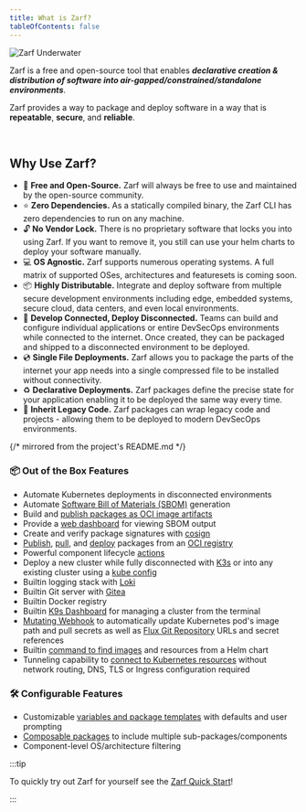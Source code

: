 ```yaml
---
title: What is Zarf?
tableOfContents: false
---
```



![Zarf Underwater](../../assets/zarf-underwater-behind-rock.svg)

Zarf is a free and open-source tool that enables _**declarative creation & distribution of software into air-gapped/constrained/standalone environments**_.

Zarf provides a way to package and deploy software in a way that is **repeatable**, **secure**, and **reliable**.

<br />

<LinkCard title="Getting Started with Zarf" href="/getting-started/install" />

## Why Use Zarf?

- 💸 **Free and Open-Source.** Zarf will always be free to use and maintained by the open-source community.
- ⭐️ **Zero Dependencies.** As a statically compiled binary, the Zarf CLI has zero dependencies to run on any machine.
- 🔓 **No Vendor Lock.** There is no proprietary software that locks you into using Zarf. If you want to remove it, you still can use your helm charts to deploy your software manually.
- 💻 **OS Agnostic.** Zarf supports numerous operating systems. A full matrix of supported OSes, architectures and featuresets is coming soon.
- 📦 **Highly Distributable.** Integrate and deploy software from multiple secure development environments including edge, embedded systems, secure cloud, data centers, and even local environments.
- 🚀 **Develop Connected, Deploy Disconnected.** Teams can build and configure individual applications or entire DevSecOps environments while connected to the internet. Once created, they can be packaged and shipped to a disconnected environment to be deployed.
- 💿 **Single File Deployments.** Zarf allows you to package the parts of the internet your app needs into a single compressed file to be installed without connectivity.
- ♻️ **Declarative Deployments.** Zarf packages define the precise state for your application enabling it to be deployed the same way every time.
- 🦖 **Inherit Legacy Code.** Zarf packages can wrap legacy code and projects - allowing them to be deployed to modern DevSecOps environments.

{/* mirrored from the project's README.md */}

### 📦 Out of the Box Features

- Automate Kubernetes deployments in disconnected environments
- Automate [Software Bill of Materials (SBOM)](./3-create-a-zarf-package/6-package-sboms.md) generation
- Build and [publish packages as OCI image artifacts](./5-zarf-tutorials/7-publish-and-deploy.md)
- Provide a [web dashboard](./4-deploy-a-zarf-package/4-view-sboms.md) for viewing SBOM output
- Create and verify package signatures with [cosign](https://github.com/sigstore/cosign)
- [Publish](./2-the-zarf-cli/100-cli-commands/zarf_package_publish.md), [pull](./2-the-zarf-cli/100-cli-commands/zarf_package_pull.md), and [deploy](./2-the-zarf-cli/100-cli-commands/zarf_package_deploy.md) packages from an [OCI registry](https://opencontainers.org/)
- Powerful component lifecycle [actions](./3-create-a-zarf-package/7-component-actions.md)
- Deploy a new cluster while fully disconnected with [K3s](https://k3s.io/) or into any existing cluster using a [kube config](https://kubernetes.io/docs/concepts/configuration/organize-cluster-access-kubeconfig/)
- Builtin logging stack with [Loki](https://grafana.com/oss/loki/)
- Builtin Git server with [Gitea](https://gitea.com/)
- Builtin Docker registry
- Builtin [K9s Dashboard](https://k9scli.io/) for managing a cluster from the terminal
- [Mutating Webhook](adr/0005-mutating-webhook.md) to automatically update Kubernetes pod's image path and pull secrets as well as [Flux Git Repository](https://fluxcd.io/docs/components/source/gitrepositories/) URLs and secret references
- Builtin [command to find images](./2-the-zarf-cli/100-cli-commands/zarf_dev_find-images.md) and resources from a Helm chart
- Tunneling capability to [connect to Kubernetes resources](./2-the-zarf-cli/100-cli-commands/zarf_connect.md) without network routing, DNS, TLS or Ingress configuration required

### 🛠️ Configurable Features

- Customizable [variables and package templates](examples/variables/README.md) with defaults and user prompting
- [Composable packages](./3-create-a-zarf-package/2-zarf-components.md#composing-package-components) to include multiple sub-packages/components
- Component-level OS/architecture filtering

:::tip

To quickly try out Zarf for yourself see the [Zarf Quick Start](/getting-started)!

:::
